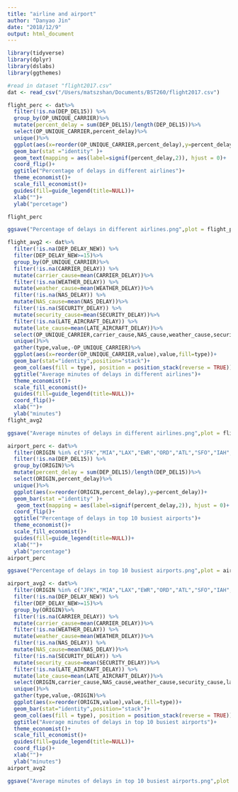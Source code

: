 ```yaml
---
title: "airline and airport"
author: "Danyao Jin"
date: "2018/12/9"
output: html_document
---
```



```r
library(tidyverse)
library(dplyr)
library(dslabs)
library(ggthemes)
```


```r
#read in dataset "flight2017.csv"
dat <- read_csv("/Users/matszshan/Documents/BST260/flight2017.csv") 
```




```r
flight_perc <- dat%>%
  filter(!is.na(DEP_DEL15)) %>%
  group_by(OP_UNIQUE_CARRIER)%>%
  mutate(percent_delay = sum(DEP_DEL15)/length(DEP_DEL15))%>%
  select(OP_UNIQUE_CARRIER,percent_delay)%>%
  unique()%>%
  ggplot(aes(x=reorder(OP_UNIQUE_CARRIER,percent_delay),y=percent_delay))+
  geom_bar(stat ="identity" )+
  geom_text(mapping = aes(label=signif(percent_delay,2)), hjust = 0)+
  coord_flip()+
  ggtitle("Percentage of delays in different airlines")+
  theme_economist()+
  scale_fill_economist()+
  guides(fill=guide_legend(title=NULL))+
  xlab("")+
  ylab("percetage")

flight_perc
```
```r
ggsave("Percentage of delays in different airlines.png",plot = flight_perc,width = 7, height = 4)
```



```r
flight_avg2 <- dat%>%
  filter(!is.na(DEP_DELAY_NEW)) %>%
  filter(DEP_DELAY_NEW>=15)%>%
  group_by(OP_UNIQUE_CARRIER)%>%
  filter(!is.na(CARRIER_DELAY)) %>%
  mutate(carrier_cause=mean(CARRIER_DELAY))%>%
  filter(!is.na(WEATHER_DELAY)) %>%
  mutate(weather_cause=mean(WEATHER_DELAY))%>%
  filter(!is.na(NAS_DELAY)) %>%
  mutate(NAS_cause=mean(NAS_DELAY))%>%
  filter(!is.na(SECURITY_DELAY)) %>%
  mutate(security_cause=mean(SECURITY_DELAY))%>%
  filter(!is.na(LATE_AIRCRAFT_DELAY)) %>%
  mutate(late_cause=mean(LATE_AIRCRAFT_DELAY))%>%
  select(OP_UNIQUE_CARRIER,carrier_cause,NAS_cause,weather_cause,security_cause,late_cause)%>%
  unique()%>%
  gather(type,value,-OP_UNIQUE_CARRIER)%>%
  ggplot(aes(x=reorder(OP_UNIQUE_CARRIER,value),value,fill=type))+
  geom_bar(stat="identity",position="stack")+
  geom_col(aes(fill = type), position = position_stack(reverse = TRUE))+
  ggtitle("Average minutes of delays in different airlines")+
  theme_economist()+
  scale_fill_economist()+
  guides(fill=guide_legend(title=NULL))+
  coord_flip()+
  xlab("")+
  ylab("minutes")
flight_avg2
```

```r
ggsave("Average minutes of delays in different airlines.png",plot = flight_avg2,width = 8, height = 4)
```





```r
airport_perc <- dat%>%
  filter(ORIGIN %in% c("JFK","MIA","LAX","EWR","ORD","ATL","SFO","IAH","IAD","DFW"))%>%
  filter(!is.na(DEP_DEL15)) %>%
  group_by(ORIGIN)%>%
  mutate(percent_delay = sum(DEP_DEL15)/length(DEP_DEL15))%>%
  select(ORIGIN,percent_delay)%>%
  unique()%>%
  ggplot(aes(x=reorder(ORIGIN,percent_delay),y=percent_delay))+
  geom_bar(stat ="identity" )+
   geom_text(mapping = aes(label=signif(percent_delay,2)), hjust = 0)+
  coord_flip()+
  ggtitle("Percentage of delays in top 10 busiest airports")+
  theme_economist()+
  scale_fill_economist()+
  guides(fill=guide_legend(title=NULL))+
  xlab("")+
  ylab("percentage")
airport_perc

```

```r
ggsave("Percentage of delays in top 10 busiest airports.png",plot = airport_perc,width = 7, height = 4)
```


```r
airport_avg2 <- dat%>%
  filter(ORIGIN %in% c("JFK","MIA","LAX","EWR","ORD","ATL","SFO","IAH","IAD","DFW"))%>%
  filter(!is.na(DEP_DELAY_NEW)) %>%
  filter(DEP_DELAY_NEW>=15)%>%
  group_by(ORIGIN)%>%
  filter(!is.na(CARRIER_DELAY)) %>%
  mutate(carrier_cause=mean(CARRIER_DELAY))%>%
  filter(!is.na(WEATHER_DELAY)) %>%
  mutate(weather_cause=mean(WEATHER_DELAY))%>%
  filter(!is.na(NAS_DELAY)) %>%
  mutate(NAS_cause=mean(NAS_DELAY))%>%
  filter(!is.na(SECURITY_DELAY)) %>%
  mutate(security_cause=mean(SECURITY_DELAY))%>%
  filter(!is.na(LATE_AIRCRAFT_DELAY)) %>%
  mutate(late_cause=mean(LATE_AIRCRAFT_DELAY))%>%
  select(ORIGIN,carrier_cause,NAS_cause,weather_cause,security_cause,late_cause)%>%
  unique()%>%
  gather(type,value,-ORIGIN)%>%
  ggplot(aes(x=reorder(ORIGIN,value),value,fill=type))+
  geom_bar(stat="identity",position="stack")+
  geom_col(aes(fill = type), position = position_stack(reverse = TRUE))+
  ggtitle("Average minutes of delays in top 10 busiest airports")+
  theme_economist()+
  scale_fill_economist()+
  guides(fill=guide_legend(title=NULL))+
  coord_flip()+
  xlab("")+
  ylab("minutes")
airport_avg2
```

```r
ggsave("Average minutes of delays in top 10 busiest airports.png",plot = airport_avg2,width = 8, height = 4)
```

